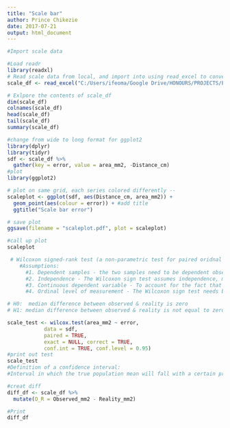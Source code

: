 ```yaml
---
title: "Scale bar"
author: Prince Chikezie
date: 2017-07-21
output: html_document
---
```


```r
#Import scale data

#Load readr
library(readxl)
# Read scale data from local, and import into using read_excel to convert into a dataframe
scale_df <- read_excel("C:/Users/ifeoma/Google Drive/HONOURS/PROJECTS/ESSENTIAL INFO/Skull analysis/Data collection and Tests/Standardizing area technique/Significance.xlsx")

# Exlpore the contents of scale_df
dim(scale_df)
colnames(scale_df)
head(scale_df)
tail(scale_df)
summary(scale_df)

#change from wide to long format for ggplot2 
library(dplyr)
library(tidyr)
sdf <- scale_df %>%
  gather(key = error, value = area_mm2, -Distance_cm)
#plot 
library(ggplot2)

# plot on same grid, each series colored differently -- 
scaleplot <- ggplot(sdf, aes(Distance_cm, area_mm2)) +
  geom_point(aes(colour = error)) + #add title 
  ggtitle("Scale bar error")

# save plot 
ggsave(filename = "scaleplot.pdf", plot = scaleplot) 

#call up plot 
scaleplot

 # Wilcoxon signed-rank test (a non-parametric test for paired oridnal data)
    #Assumptions:
      #1. Dependent samples - the two samples need to be dependent observations           of the cases. 
      #2. Independence - The Wilcoxon sign test assumes independence, meaning             that the paired observations are randomly and independently drawn.
      #3. Continuous dependent variable - To account for the fact that in most              cases the dependent variable is binominal distributed, a continuity               correction is applied.
      #4. Ordinal level of measurement - The Wilcoxon sign test needs both                  dependent measurements to be at least of ordinal scale. 

# H0:  median difference between observed & reality is zero
# H1: median difference between observed & reality is not equal to zero

scale_test <- wilcox.test(area_mm2 ~ error,
            data = sdf,
            paired = TRUE,
            exact = NULL, correct = TRUE,
            conf.int = TRUE, conf.level = 0.95)
#print out test 
scale_test
#Definition of a confidence interval:
#Interval in which the true population mean will fall with a certain probability

#creat diff
diff_df <- scale_df %>%
  mutate(O_R = Observed_mm2 - Reality_mm2)

#Print
diff_df







```

